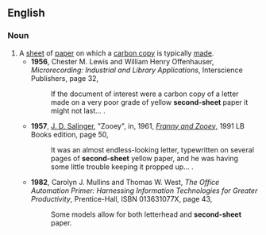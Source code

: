 ==English==

===Noun===
{{en-noun}}
# A [[sheet]] of [[paper]] on which a [[carbon copy]] is typically [[make|made]].
#* '''1956''', Chester M. Lewis and William Henry Offenhauser, ''Microrecording: Industrial and Library Applications'', Interscience Publishers, page 32,
#*: If the document of interest were a carbon copy of a letter made on a very poor grade of yellow '''second-sheet''' paper it might not last...&nbsp;.
#* '''1957''', [[w:J. D. Salinger|J. D. Salinger]], "Zooey", in, 1961, ''[[w:Franny and Zooey|Franny and Zooey]]'', 1991 LB Books edition, page 50,
#*: It was an almost endless-looking letter, typewritten on several pages of '''second-sheet''' yellow paper, and he was having some little trouble keeping it propped up...&nbsp;.
#* '''1982''', Carolyn J. Mullins and Thomas W. West, ''The Office Automation Primer: Harnessing Information Technologies for Greater Productivity'', Prentice-Hall, ISBN 013631077X, page 43,
#*: Some models allow for both letterhead and '''second-sheet''' paper.